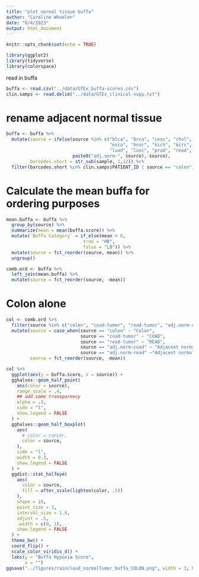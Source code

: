 ```yaml
---
title: "plot normal tissue buffa"
author: "Caroline Wheeler"
date: "8/4/2023"
output: html_document
---
```


```r
knitr::opts_chunk$set(echo = TRUE)

library(ggplot2)
library(tidyverse)
library(colorspace)
```

read in buffa
```r
buffa <- read.csv("../data/GTEx_buffa-scores.csv")
clin.samps <- read.delim("../data/GTEx_clinical-supp.txt")
```

# rename adjacent normal tissue
```r
buffa <- buffa %>%
  mutate(source = ifelse(source %in% c("blca", "brca", "cesc", "chol", "coad",
                                       "esca", "hnsc", "kich", "kirc", "kirp", "lihc",
                                       "luad", "lusc", "prad", "read", "stad", "thca", "ucec"),
                         paste0("adj.norm-", source), source),
         barcodes.short = str_sub(sample, 1,12)) %>%
  filter(barcodes.short %in% clin.samps$PATIENT_ID | source == "colon")
```

# Calculate the mean buffa for ordering purposes
```r
mean.buffa <- buffa %>%
  group_by(source) %>%
  summarize(mean = mean(buffa.score)) %>%
  mutate(`Buffa Category` = if_else(mean > 0,
                             true = "HB",
                             false = "LB")) %>%
  mutate(source = fct_reorder(source, mean)) %>%
  ungroup() 
```

```r
comb.ord <- buffa %>%
  left_join(mean.buffa) %>%
  mutate(source = fct_reorder(source, -mean))
```


# Colon alone

```r
col <- comb.ord %>%
  filter(source %in% c("colon", "coad-tumor", "read-tumor", "adj.norm-coad", "adj.norm-read")) %>%
  mutate(source = case_when(source == "colon" ~ "Colon",
                            source == "coad-tumor" ~ "COAD",
                            source == "read-tumor" ~ "READ",
                            source == "adj.norm-coad" ~ "Adjacent normal\n(COAD)",
                            source == "adj.norm-read" ~"Adjacent normal\n(READ)"),
         source = fct_reorder(source, -mean))

col %>%
  ggplot(aes(y = buffa.score, x = source)) +
  gghalves::geom_half_point(
    aes(color = source),
    range_scale = .4, 
    ## add some transparency
    alpha = .3,
    side = "l",
    show.legend = FALSE
  ) +
  gghalves::geom_half_boxplot(
    aes(
      # color = cancer,
      color = source,
    ),
    side = "l",
    width = 0.3,
    show.legend = FALSE
  ) +
  ggdist::stat_halfeye(
    aes(
      color = source,
      fill = after_scale(lighten(color, .5))
    ),
    shape = 18,
    point_size = 3,
    interval_size = 1.8,
    adjust = .5,
    .width = c(0, 1),
    show.legend = FALSE
  ) +
  theme_bw() +
  coord_flip() +
  scale_color_viridis_d() +
  labs(y = "Buffa Hypoxia Score",
       x = "")
ggsave("../figures/raincloud_normalTumor_buffa_COLON.png", width = 3, height = 3)
```